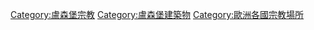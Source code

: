 {{Commons category|Religious buildings in Luxembourg}}

[[Category:盧森堡宗教|Category:盧森堡宗教]]
[[Category:盧森堡建築物|Category:盧森堡建築物]]
[[Category:歐洲各國宗教場所|Category:歐洲各國宗教場所]]